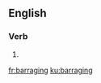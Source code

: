 
==English==

===Verb===
{{head|en|present participle}}

# {{present participle of|barrage|lang=en}}

[[fr:barraging]]
[[ku:barraging]]